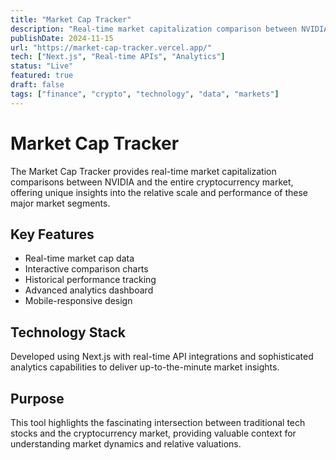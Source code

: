 ```yaml
---
title: "Market Cap Tracker"
description: "Real-time market capitalization comparison between NVIDIA and the cryptocurrency market, demonstrating advanced data visualization and performance monitoring."
publishDate: 2024-11-15
url: "https://market-cap-tracker.vercel.app/"
tech: ["Next.js", "Real-time APIs", "Analytics"]
status: "Live"
featured: true
draft: false
tags: ["finance", "crypto", "technology", "data", "markets"]
---
```


# Market Cap Tracker

The Market Cap Tracker provides real-time market capitalization comparisons between NVIDIA and the entire cryptocurrency market, offering unique insights into the relative scale and performance of these major market segments.

## Key Features

- Real-time market cap data
- Interactive comparison charts
- Historical performance tracking
- Advanced analytics dashboard
- Mobile-responsive design

## Technology Stack

Developed using Next.js with real-time API integrations and sophisticated analytics capabilities to deliver up-to-the-minute market insights.

## Purpose

This tool highlights the fascinating intersection between traditional tech stocks and the cryptocurrency market, providing valuable context for understanding market dynamics and relative valuations.
